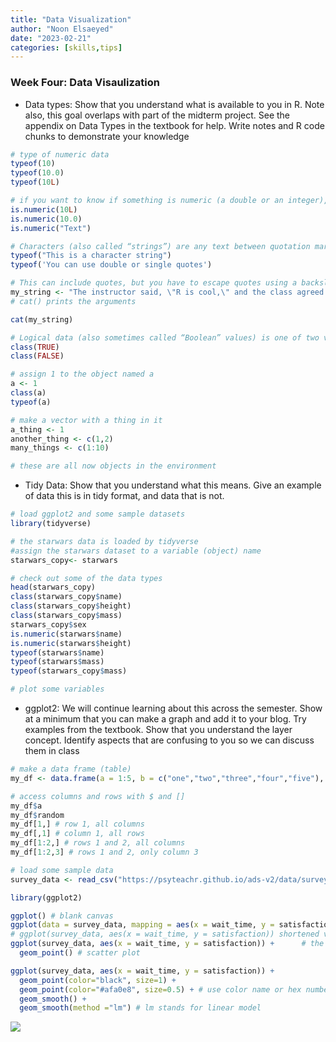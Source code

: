 ```yaml
---
title: "Data Visualization"
author: "Noon Elsaeyed"
date: "2023-02-21"
categories: [skills,tips]
---
```


### Week Four: Data Visaulization

-   Data types: Show that you understand what is available to you in R. Note also, this goal overlaps with part of the midterm project. See the appendix on Data Types in the textbook for help. Write notes and R code chunks to demonstrate your knowledge

```r
# type of numeric data
typeof(10)
typeof(10.0)
typeof(10L)

# if you want to know if something is numeric (a double or an integer), you can use the function is.numeric() and it will tell you if it is numeric (TRUE) or not (FALSE).
is.numeric(10L)
is.numeric(10.0)
is.numeric("Text")

# Characters (also called “strings”) are any text between quotation marks.
typeof("This is a character string")
typeof('You can use double or single quotes')

# This can include quotes, but you have to escape quotes using a backslash to signal that the quote isn’t meant to be the end of the string.
my_string <- "The instructor said, \"R is cool,\" and the class agreed."
# cat() prints the arguments

cat(my_string)

# Logical data (also sometimes called “Boolean” values) is one of two values: true or false. In R, we always write them in uppercase: TRUE and FALSE.
class(TRUE)
class(FALSE)

```

```r
# assign 1 to the object named a
a <- 1
class(a)
typeof(a)
```
```r
# make a vector with a thing in it
a_thing <- 1
another_thing <- c(1,2)
many_things <- c(1:10)

# these are all now objects in the environment
```


-   Tidy Data: Show that you understand what this means. Give an example of data this is in tidy format, and data that is not.

```r
# load ggplot2 and some sample datasets
library(tidyverse)

# the starwars data is loaded by tidyverse
#assign the starwars dataset to a variable (object) name
starwars_copy<- starwars

# check out some of the data types
head(starwars_copy)
class(starwars_copy$name) 
class(starwars_copy$height)
class(starwars_copy$mass)
starwars_copy$sex
is.numeric(starwars$name)
is.numeric(starwars$height)
typeof(starwars$name)
typeof(starwars$mass)
typeof(starwars_copy$mass)

# plot some variables

```

-   ggplot2: We will continue learning about this across the semester. Show at a minimum that you can make a graph and add it to your blog. Try examples from the textbook. Show that you understand the layer concept. Identify aspects that are confusing to you so we can discuss them in class

```r
# make a data frame (table)
my_df <- data.frame(a = 1:5, b = c("one","two","three","four","five"), random = runif(5,0,1))

# access columns and rows with $ and []
my_df$a
my_df$random
my_df[1,] # row 1, all columns
my_df[,1] # column 1, all rows
my_df[1:2,] # rows 1 and 2, all columns
my_df[1:2,3] # rows 1 and 2, only column 3
```

```r
# load some sample data
survey_data <- read_csv("https://psyteachr.github.io/ads-v2/data/survey_data.csv")

library(ggplot2)

ggplot() # blank canvas
ggplot(data = survey_data, mapping = aes(x = wait_time, y = satisfaction)) # data to pull from and assigning axis 
# ggplot(survey_data, aes(x = wait_time, y = satisfaction)) shortened version of the same thing
ggplot(survey_data, aes(x = wait_time, y = satisfaction)) +      # the plus sign signals more info/layers
  geom_point() # scatter plot

ggplot(survey_data, aes(x = wait_time, y = satisfaction)) +
  geom_point(color="black", size=1) +
  geom_point(color="#afa0e8", size=0.5) + # use color name or hex number
  geom_smooth() + 
  geom_smooth(method ="lm") # lm stands for linear model

```

![](DataVis.jpg)
